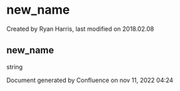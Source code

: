
# new_name 

 Created by  Ryan Harris, last modified on 2018.02.08

## new_name

string

Document generated by Confluence on nov 11, 2022 04:24
